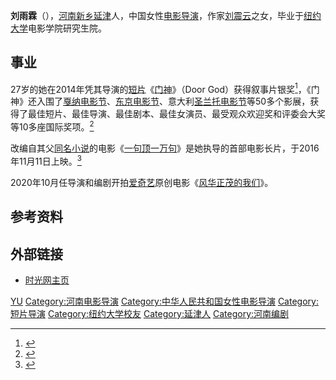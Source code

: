 '''刘雨霖'''（{{bd|1987年||||}}），[[河南|河南]][[新乡|新乡]][[延津|延津]]人，中国女性[[电影导演|电影导演]]，作家[[刘震云|刘震云]]之女，毕业于[[纽约大学|纽约大学]]电影学院研究生院。
== 事业 ==
27岁的她在2014年凭其导演的[[短片|短片]]《[[门神|门神]]》（Door God）获得{{link-en|学生奥斯卡奖|Student Academy Awards#41st Annual Student Film Awards – June 6, 2014|第41届学生奥斯卡奖}}叙事片银奖<ref>{{Cite web |url=https://www.oscars.org/saa/ceremonies/2014 |title=存档副本 |accessdate=2016-09-05 |archive-date=2020-03-04 |archive-url=https://web.archive.org/web/20200304085350/https://www.oscars.org/saa/ceremonies/2014 |dead-url=no }}</ref>，《门神》还入围了[[戛纳电影节|戛纳电影节]]、[[东京电影节|东京电影节]]、意大利[[圣兰托电影节|圣兰托电影节]]等50多个影展，获得了最佳短片、最佳导演、最佳剧本、最佳女演员、最受观众欢迎奖和评委会大奖等10多座国际奖项。<ref >{{cite web |url=http://news.mtime.com/2016/01/11/1551296.html |language= |title=刘震云《一句顶一万句》拍电影 |publisher=Mtime时光网 |date=2016-01-11 |accessdate= |archive-date=2019-09-22 |archive-url=https://web.archive.org/web/20190922211413/http://news.mtime.com/2016/01/11/1551296.html |dead-url=no }}</ref>

改编自其父[[一句顶一万句|同名小说]]的电影《[[一句顶一万句_(电影)|一句顶一万句]]》是她执导的首部电影长片，于2016年11月11日上映。<ref >{{cite web |url=http://news.mtime.com/2016/08/28/1559106.html |language= |title=《一句顶一万句》定档11.11首曝预告 |publisher=Mtime时光网 |date=2016-08-28 |accessdate= |archive-date=2019-06-05 |archive-url=https://web.archive.org/web/20190605160101/http://news.mtime.com/2016/08/28/1559106.html |dead-url=no }}</ref>

2020年10月任导演和编剧开拍[[爱奇艺|爱奇艺]]原创电影《[[风华正茂的我们|风华正茂的我们]]》。

== 参考资料 ==
{{reflist}}

== 外部链接 ==
*[http://people.mtime.com/2106730/ 时光网主页]{{Wayback|url=http://people.mtime.com/2106730/ |date=20160902205755 }}

{{DEFAULTSORT:L刘}}
[[Category:刘姓|YU]]
[[Category:河南电影导演|Category:河南电影导演]]
[[Category:中华人民共和国女性电影导演|Category:中华人民共和国女性电影导演]]
[[Category:短片导演|Category:短片导演]]
[[Category:纽约大学校友|Category:纽约大学校友]]
[[Category:延津人|Category:延津人]]
[[Category:河南编剧|Category:河南编剧]]